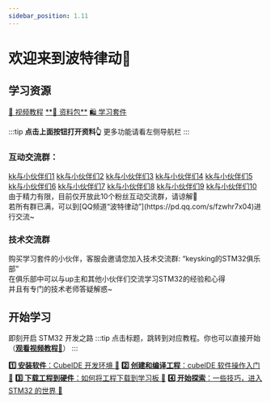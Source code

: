 ```yaml
---
sidebar_position: 1.11
---
```



# 欢迎来到波特律动👏

## 学习资源

<div className='flex gap-5' >
  <a href="https://www.bilibili.com/video/BV12v4y1y7uV" class="source_card_button" target="_blank">📖 视频教程</a>
  <a href="\docs\stm32\resourcePack\" class="source_card_button" target="_blank">**📂 资料包**</a>
  <a href="https://e.tb.cn/h.TsMWC9ZLtCLGVM6?tk=SbjTe8X2Drd" class="source_card_button" target="_blank">🛍️ 学习套件</a>
</div>

<div style={{ marginBottom: '20px' }}></div>

:::tip
**点击上面按钮打开资料👆** 更多功能请看左侧导航栏
:::

### 互动交流群：

<div className='flex gap-5' >
  <a target="_blank" href="https://qm.qq.com/cgi-bin/qm/qr?k=04uwgN6C7syuCF5_B-4TGYYESytWVrP5&jump_from=webapi&authKey=v81m7iM4BSRewj0879nbm/v+R7Ii7OOMvrm2Qs/AipM7B5lwZcajFSkA3WTZ36iQ">kk与小伙伴们1</a>
  <a target="_blank" href="https://qm.qq.com/cgi-bin/qm/qr?k=egIjMtpgzU85Utw1DDEc3XUo3EZoqlNd&jump_from=webapi&authKey=Q6x5PO6PnBcPX4Vybxloy+pzP+Wc5Rb7z7bLgweYv6KJvNJjBVBTJ8Ri/mYf61lC">kk与小伙伴们2</a>
  <a target="_blank" href="https://qm.qq.com/cgi-bin/qm/qr?k=KxIgRuSR58F15mqxaat2KpwO4WbZama2&jump_from=webapi&authKey=470Muu1yfZDRkpPCG9hAulE2JdtV7ORHxQcMKaVCfUrGkN0IYMW32O7oFbPs4xpK">kk与小伙伴们3</a>
  <a target="_blank" href="https://qm.qq.com/cgi-bin/qm/qr?k=U4zKqUf_-Jo4crcqeWuQVrKBVS7Mn18l&jump_from=webapi&authKey=VaapPoc+59VMz16jA8WliGrWDhMaz91WVCBdcN83ki5RzuWwZ4f07PruRvDQOOAR">kk与小伙伴们4</a>
  <a target="_blank" href="https://qm.qq.com/cgi-bin/qm/qr?k=0TwGRN60324L21HG2yf493jYQ_OAU14r&jump_from=webapi&authKey=mkaUPlKBrwGHKTZuCJi1DfaBe9yxcffH3oQvtNUUyDcc7FaHZHaenOEzUn/MO3R0">kk与小伙伴们5</a>
</div>
<div className='flex gap-5' >
  <a target="_blank" href="https://qm.qq.com/cgi-bin/qm/qr?k=9XAsAwenWfUtFzkwfjfMn_b8OUTZgrRp&jump_from=webapi&authKey=xgPyynThpX0A7+CzJpxQfAKjbAKqI8WopN192hVvIOxwq/eu58mSVfIwbX2pWlDG">kk与小伙伴们6</a>
  <a target="_blank" href="https://qm.qq.com/cgi-bin/qm/qr?k=D4FoAGNNYaDbU5ihcBpHBHTa-0YT0yhj&jump_from=webapi&authKey=OnN2K2j3ej6SDZphFLHlETttn0Euy0BQ+nDVadyFuRSB1Uqufu8LQghmOmfQfovN">kk与小伙伴们7</a>
  <a target="_blank" href="https://qm.qq.com/cgi-bin/qm/qr?k=S9skKCVhvHhQDqGDIEe9ocodk8J8u5ON&jump_from=webapi&authKey=lKeTyhwJwjEui6p8ULv6LBv3VBFQVgIfYmjoHayQGI8IIsiGZIoFP5ANlitsQkPb">kk与小伙伴们8</a>
  <a target="_blank" href="https://qm.qq.com/cgi-bin/qm/qr?k=WgQqGm6cg_Hp30bqsXgE7ZGZsBqZaTxH&jump_from=webapi&authKey=ep+9SkUiw/AOef9yPTIZ9j8K1u9/QtIsNVTdILznOmXcA4akEQBQADQCe9bHIrWh">kk与小伙伴们9</a>
  <a target="_blank" href="https://qm.qq.com/cgi-bin/qm/qr?k=TOzih9e7m74qmV7Ru4Z8gDRvUbuQpL6o&jump_from=webapi&authKey=D49tUQsREGUX+RrejfoknEYEowukoaW967FLm4/RMtgN8L+qFaLi13pVWPFTNbT9">kk与小伙伴们10</a>
</div>

<div className='mt-5'>
由于精力有限，目前仅开放此10个粉丝互动交流群，请谅解🙏<br/>
若所有群已满，可以到[QQ频道“波特律动”](https://pd.qq.com/s/fzwhr7x04)进行交流~
</div>

### 技术交流群

<div className=''>
<span className='rainbow-text font-bold'>购买学习套件的小伙伴</span>，客服会邀请您加入技术交流群: “<span className='rainbow-text font-bold'>keysking的STM32俱乐部</span>”<br/>
在俱乐部中可以与up主和其他小伙伴们交流学习STM32的经验和心得<br/>
并且有专门的技术老师答疑解惑~
</div>

## 开始学习

即刻开启 STM32 开发之路
:::tip
点击标题，跳转到对应教程。你也可以直接开始 （<a href="https://www.bilibili.com/video/BV12v4y1y7uV" target="_blank">**观看视频教程🔗**</a>）
:::

<div style={{ display: 'grid', gap: '1rem' }}>
  <Card>
    <CardContent>
    <a href="/docs/stm32/getting-started/getting-started_InstalCube" target="_blank"><strong>1️⃣ 安装软件</strong>：CubeIDE 开发环境 🔗</a>
    </CardContent>
  </Card>
  <Card>
    <CardContent>
    <a href="/docs/stm32/getting-started/getting-started_software" target="_blank"><strong>2️⃣ 创建和编译工程</strong>：cubeIDE 软件操作入门 🔗</a>
    </CardContent>
  </Card>
  <Card>
    <CardContent>
    <a href="/docs/stm32/getting-started/getting-started_hardware" target="_blank"><strong>3️⃣ 下载工程到硬件</strong>：如何将工程下载到学习板 🔗</a>
    </CardContent>
  </Card>
  <Card>
    <CardContent>
    <a href="/docs/stm32/getting-started/getting-started_finish" target="_blank"><strong>4️⃣ 开始探索</strong>：一些技巧，进入 STM32 的世界 🔗</a>
    </CardContent>
  </Card>
</div>
